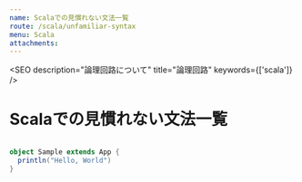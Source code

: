```yaml
---
name: Scalaでの見慣れない文法一覧
route: /scala/unfamiliar-syntax
menu: Scala
attachments:
---
```



<SEO
  description="論理回路について"
  title="論理回路"
  keywords={['scala']}
/>

# Scalaでの見慣れない文法一覧

```scala

object Sample extends App {
  println("Hello, World")
}

```

